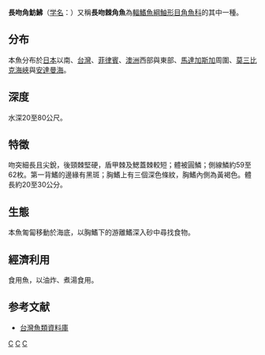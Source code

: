 {{Speciesbox
| taxon = Pterygotrigla macrorhynchus
| authority = Kamohara, 1936
| status = NE
| status_system = IUCN3.1
}}
'''長吻角魴鮄'''（[[学名|学名]]：{{lang|la|'''''Pterygotrigla macrorhynchus'''''}}）又稱'''長吻棘角魚'''為[[輻鰭魚綱|輻鰭魚綱]][[鮋形目|鮋形目]][[角魚科|角魚科]]的其中一種。

==分布==
本魚分布於[[日本|日本]]以南、[[台灣|台灣]]、[[菲律賓|菲律賓]]、[[澳洲|澳洲]]西部與東部、[[馬達加斯加|馬達加斯加]]周圍、[[莫三比克海峽|莫三比克海峽]]與[[安達曼海|安達曼海]]。

==深度==
水深20至80公尺。

==特徵==
吻突細長且尖銳，後頸棘堅硬，盾甲棘及鰓蓋棘較短；體被圓鱗；側線鱗約59至62枚。第一背鰭的邊緣有黑斑；胸鰭上有三個深色條紋，胸鰭內側為黃褐色。體長約20至30公分。

==生態==
本魚匍匐移動於海底，以胸鰭下的游離鰭深入砂中尋找食物。

==經濟利用==
食用魚，以油炸、煮湯食用。

==参考文献==
*[http://fishdb.sinica.edu.tw/ 台灣魚類資料庫] {{Wayback|url=http://fishdb.sinica.edu.tw/ |date=20160304193340 }}
{{taxonbar}}
[[Category:食用魚|C]]
[[Category:_角鲂鮄属|C]]
[[Category:_1936年描述的鱼类|C]]